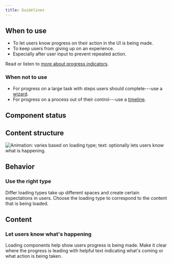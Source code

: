 ```yaml
---
title: Guidelines
---
```


<ReactExample name="Loading" />

## When to use

- To let users know progress on their action in the UI is being made.
- To keep users from giving up on an experience.
- Especially after user input to prevent repeated action.

Read or listen to [more about progress indicators](https://99percentinvisible.org/episode/wait-wait-tell-me/).

### When not to use

- For progress on a large task with steps users should complete---use a [wizard](/components/progress-indicators/wizard/).
- For progress on a process out of their control---use a [timeline](/components/progress-indicators/timeline/).

## Component status

<ComponentStatus component="Loading" />

## Content structure

![Animation: varies based on loading type; text: optionally lets users know what is happening.](fileId:4QJZqvBvRrLu6t9mwObCkA;nodeId:89%3A0)

## Behavior

### Use the right type

Differ loading types take up different spaces
and create certain expectations in users.
Choose the loading type to correspond to the content that is being loaded.

<ReactExample name="Loading types" />

## Content

### Let users know what's happening

Loading components help show users progress is being made.
Make it clear where the progress is leading with helpful text
indicating what's coming or what action is being taken.

<ReactExample name="Text" />
